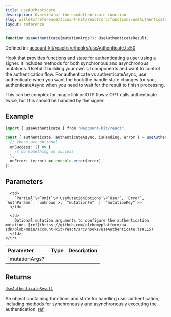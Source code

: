 ```yaml
---
title: useAuthenticate
description: Overview of the useAuthenticate function
slug: wallets/reference/account-kit/react/src/functions/useAuthenticate
layout: reference
---
```


```ts
function useAuthenticate(mutationArgs?): UseAuthenticateResult;
```

Defined in: [account-kit/react/src/hooks/useAuthenticate.ts:50](https://github.com/alchemyplatform/aa-sdk/blob/e3c1a23e6e03f44bf2db3afddb97a91b175cba58/account-kit/react/src/hooks/useAuthenticate.ts#L50)

[Hook](https://github.com/alchemyplatform/aa-sdk/blob/main/account-kit/react/src/hooks/useAuthenticate.ts) that provides functions and state for authenticating a user using a signer. It includes methods for both synchronous and asynchronous mutations.
Useful if building your own UI components and want to control the authentication flow.
For authenticate vs authenticateAsync, use authenticate when you want the hook the handle state changes for you, authenticateAsync when you need to wait for the result to finish processing.

This can be complex for magic link or OTP flows: OPT calls authenticate twice, but this should be handled by the signer.

## Example

```ts twoslash
import { useAuthenticate } from "@account-kit/react";

const { authenticate, authenticateAsync, isPending, error } = useAuthenticate({
  // these are optional
  onSuccess: () => {
    // do something on success
  },
  onError: (error) => console.error(error),
});
```

## Parameters

<table>
  <thead>
    <tr>
      <th align="left">Parameter</th>
      <th align="left">Type</th>
      <th align="left">Description</th>
    </tr>
  </thead>

  <tbody>
    <tr>
      <td>
        `mutationArgs?`
      </td>

      <td>
        `Partial`\<`Omit`\<`UseMutationOptions`\<`User`, `Error`, `AuthParams`, `unknown`>, `"mutationFn"` | `"mutationKey"`>>
      </td>

      <td>
        Optional mutation arguments to configure the authentication mutation. [ref](https://github.com/alchemyplatform/aa-sdk/blob/main/account-kit/react/src/hooks/useAuthenticate.ts#L15)
      </td>
    </tr>

  </tbody>
</table>

## Returns

[`UseAuthenticateResult`](../type-aliases/UseAuthenticateResult.mdx)

An object containing functions and state for handling user authentication, including methods for synchronously and asynchronously executing the authentication. [ref](https://github.com/alchemyplatform/aa-sdk/blob/main/account-kit/react/src/hooks/useAuthenticate.ts#L20)
